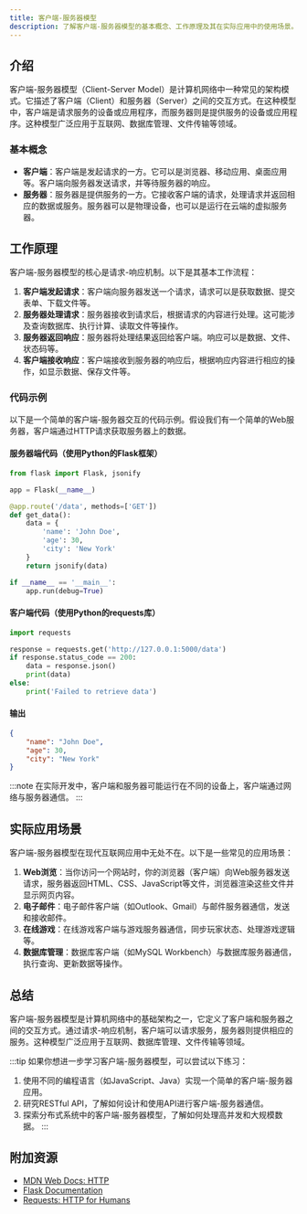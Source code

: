 ```yaml
---
title: 客户端-服务器模型
description: 了解客户端-服务器模型的基本概念、工作原理及其在实际应用中的使用场景。
---
```


## 介绍

客户端-服务器模型（Client-Server Model）是计算机网络中一种常见的架构模式。它描述了客户端（Client）和服务器（Server）之间的交互方式。在这种模型中，客户端是请求服务的设备或应用程序，而服务器则是提供服务的设备或应用程序。这种模型广泛应用于互联网、数据库管理、文件传输等领域。

### 基本概念

- **客户端**：客户端是发起请求的一方。它可以是浏览器、移动应用、桌面应用等。客户端向服务器发送请求，并等待服务器的响应。
- **服务器**：服务器是提供服务的一方。它接收客户端的请求，处理请求并返回相应的数据或服务。服务器可以是物理设备，也可以是运行在云端的虚拟服务器。

## 工作原理

客户端-服务器模型的核心是请求-响应机制。以下是其基本工作流程：

1. **客户端发起请求**：客户端向服务器发送一个请求，请求可以是获取数据、提交表单、下载文件等。
2. **服务器处理请求**：服务器接收到请求后，根据请求的内容进行处理。这可能涉及查询数据库、执行计算、读取文件等操作。
3. **服务器返回响应**：服务器将处理结果返回给客户端。响应可以是数据、文件、状态码等。
4. **客户端接收响应**：客户端接收到服务器的响应后，根据响应内容进行相应的操作，如显示数据、保存文件等。

### 代码示例

以下是一个简单的客户端-服务器交互的代码示例。假设我们有一个简单的Web服务器，客户端通过HTTP请求获取服务器上的数据。

#### 服务器端代码（使用Python的Flask框架）

```python
from flask import Flask, jsonify

app = Flask(__name__)

@app.route('/data', methods=['GET'])
def get_data():
    data = {
        'name': 'John Doe',
        'age': 30,
        'city': 'New York'
    }
    return jsonify(data)

if __name__ == '__main__':
    app.run(debug=True)
```

#### 客户端代码（使用Python的requests库）

```python
import requests

response = requests.get('http://127.0.0.1:5000/data')
if response.status_code == 200:
    data = response.json()
    print(data)
else:
    print('Failed to retrieve data')
```

#### 输出

```json
{
    "name": "John Doe",
    "age": 30,
    "city": "New York"
}
```

:::note
在实际开发中，客户端和服务器可能运行在不同的设备上，客户端通过网络与服务器通信。
:::

## 实际应用场景

客户端-服务器模型在现代互联网应用中无处不在。以下是一些常见的应用场景：

1. **Web浏览**：当你访问一个网站时，你的浏览器（客户端）向Web服务器发送请求，服务器返回HTML、CSS、JavaScript等文件，浏览器渲染这些文件并显示网页内容。
2. **电子邮件**：电子邮件客户端（如Outlook、Gmail）与邮件服务器通信，发送和接收邮件。
3. **在线游戏**：在线游戏客户端与游戏服务器通信，同步玩家状态、处理游戏逻辑等。
4. **数据库管理**：数据库客户端（如MySQL Workbench）与数据库服务器通信，执行查询、更新数据等操作。

## 总结

客户端-服务器模型是计算机网络中的基础架构之一，它定义了客户端和服务器之间的交互方式。通过请求-响应机制，客户端可以请求服务，服务器则提供相应的服务。这种模型广泛应用于互联网、数据库管理、文件传输等领域。

:::tip
如果你想进一步学习客户端-服务器模型，可以尝试以下练习：
1. 使用不同的编程语言（如JavaScript、Java）实现一个简单的客户端-服务器应用。
2. 研究RESTful API，了解如何设计和使用API进行客户端-服务器通信。
3. 探索分布式系统中的客户端-服务器模型，了解如何处理高并发和大规模数据。
:::

## 附加资源

- [MDN Web Docs: HTTP](https://developer.mozilla.org/en-US/docs/Web/HTTP)
- [Flask Documentation](https://flask.palletsprojects.com/)
- [Requests: HTTP for Humans](https://docs.python-requests.org/en/latest/)